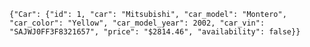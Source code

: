 `{"Car": {"id": 1, "car": "Mitsubishi", "car_model": "Montero", "car_color": "Yellow", "car_model_year": 2002, "car_vin": "SAJWJ0FF3F8321657", "price": "$2814.46", "availability": false}}`



